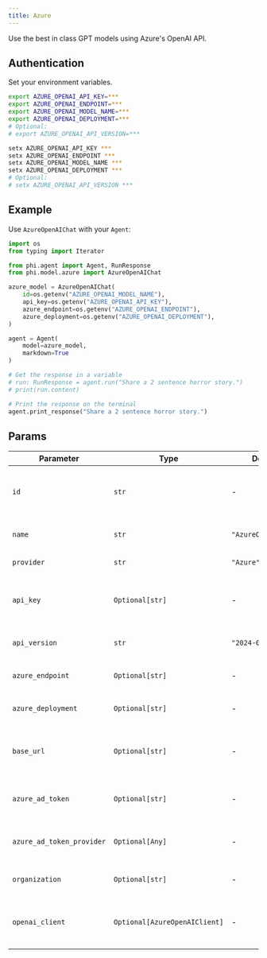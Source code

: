 ```yaml
---
title: Azure
---
```


Use the best in class GPT models using Azure's OpenAI API.

## Authentication

Set your environment variables.

<CodeGroup>

```bash Mac
export AZURE_OPENAI_API_KEY=***
export AZURE_OPENAI_ENDPOINT=***
export AZURE_OPENAI_MODEL_NAME=***
export AZURE_OPENAI_DEPLOYMENT=***
# Optional:
# export AZURE_OPENAI_API_VERSION=***
```

```bash Windows
setx AZURE_OPENAI_API_KEY ***
setx AZURE_OPENAI_ENDPOINT ***
setx AZURE_OPENAI_MODEL_NAME ***
setx AZURE_OPENAI_DEPLOYMENT ***
# Optional:
# setx AZURE_OPENAI_API_VERSION ***
```

</CodeGroup>

## Example

Use `AzureOpenAIChat` with your `Agent`:

<CodeGroup>

```python agent.py
import os
from typing import Iterator

from phi.agent import Agent, RunResponse
from phi.model.azure import AzureOpenAIChat

azure_model = AzureOpenAIChat(
    id=os.getenv("AZURE_OPENAI_MODEL_NAME"),
    api_key=os.getenv("AZURE_OPENAI_API_KEY"),
    azure_endpoint=os.getenv("AZURE_OPENAI_ENDPOINT"),
    azure_deployment=os.getenv("AZURE_OPENAI_DEPLOYMENT"),
)

agent = Agent(
    model=azure_model,
    markdown=True
)

# Get the response in a variable
# run: RunResponse = agent.run("Share a 2 sentence horror story.")
# print(run.content)

# Print the response on the terminal
agent.print_response("Share a 2 sentence horror story.")
```

</CodeGroup>

## Params

| Parameter | Type | Default | Description |
|-----------|------|---------|-------------|
| `id` | `str` | - | The specific model ID used for generating responses. This field is required. |
| `name` | `str` | `"AzureOpenAIChat"` | The name identifier for the agent. |
| `provider` | `str` | `"Azure"` | The provider of the model. |
| `api_key` | `Optional[str]` | - | The API key for authenticating requests to the Azure OpenAI service. |
| `api_version` | `str` | `"2024-02-01"` | The version of the Azure OpenAI API to use. |
| `azure_endpoint` | `Optional[str]` | - | The endpoint URL for the Azure OpenAI service. |
| `azure_deployment` | `Optional[str]` | - | The deployment name or ID in Azure. |
| `base_url` | `Optional[str]` | - | The base URL for making API requests to the Azure OpenAI service. |
| `azure_ad_token` | `Optional[str]` | - | The Azure Active Directory token for authenticating requests. |
| `azure_ad_token_provider` | `Optional[Any]` | - | The provider for obtaining Azure Active Directory tokens. |
| `organization` | `Optional[str]` | - | The organization associated with the API requests. |
| `openai_client` | `Optional[AzureOpenAIClient]` | - | An instance of AzureOpenAIClient provided for making API requests. |
